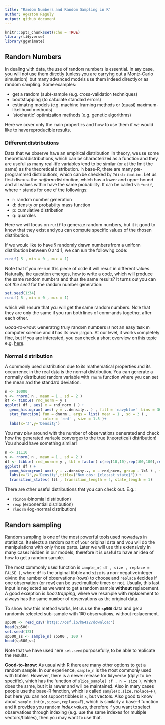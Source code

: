 ```yaml
---
title: "Random Numbers and Random Sampling in R"
author: Agoston Reguly
output: github_document
---
```


```r
knitr::opts_chunk$set(echo = TRUE)
library(tidyverse)
library(gganimate)
```

## Random Numbers

In dealing with data, the use of random numbers is essential. In any case, you will not use them directly (unless you are carrying out a Monte-Carlo simulation), but many advanced models use them indeed directly or as random sampling. Some examples:

-   get a random (sub)-sample (e.g. cross-validation techniques)
-   bootstrapping (to calculate standard errors)
-   estimating models (e.g. machine learning methods or (quasi) maximum-likelihood methods)
-   'stochastic' optimization methods (e.g. genetic algorithms)

Here we cover only the main properties and how to use them if we would like to have reproducible results.

### Different distributions

Data that we observe have an empirical distribution. In theory, we use some theoretical distributions, which can be characterized as a function and they are useful as many real-life variables tend to be similar (or at the limit the same) as the theoretical distribution. In base-R, there are many pre-programmed distributions, which can be checked by `?distribution`. Let us first discuss the *uniform* distribution, which has a lower and upper bound and all values within have the same probability. It can be called via `*unif`, where `*` stands for one of the followings:

-   r: random number generation
-   d: density or probability mass function
-   p: cumulative distribution
-   q: quantiles

Here we will focus on `runif` to generate random numbers, but it is good to know that they exist and you can compute specific values of the chosen distribution.

If we would like to have 5 randomly drawn numbers from a uniform distribution between 0 and 1, we can run the following code:

```r

runif( 5 , min = 0 , max = 1)

```

Note that if you re-run this piece of code it will result in different values. Naturally, the question emerges, how to write a code, which will produce the same random numbers and thus the same results? It turns out you can *set the seed* for the random number generation:

```r
set.seed(1234)
runif( 5 , min = 0 , max = 1)
```

which will ensure that you will get the same random numbers. Note that they are only the same if you run both lines of commands together, after each other.

*Good-to-know:* Generating truly random numbers is not an easy task in computer science and it has its own jargon. At our level, it works completely fine, but if you are interested, you can check a short overview on this topic e.g. [here](https://thecodeboss.dev/2017/05/why-random-numbers-are-impossible-in-software/).

### Normal distribution

A commonly used distribution due to its mathematical properties and its occurrence in the real data is the normal distribution. You can generate a normally distributed random variable with `rnorm` function where you can set the mean and the standard deviation.

```r

n <- 10000
y <- rnorm( n , mean = 1 , sd = 2 )
df <- tibble( rnd_norm = y )
ggplot( df , aes( x = rnd_norm ) ) +
  geom_histogram( aes( y = ..density.. ) , fill = 'navyblue', bins = 30 ) +
  stat_function( fun = dnorm , args = list( mean = 1 , sd = 2 ) ,
                 color = 'red' , size = 1.5 )+
  labs(x='X',y='Density')

```

You may play around with the number of observations generated and check how the generated variable converges to the true (theoretical) distribution! You should have something similar!

```r

n <- 11110
y <- rnorm( n , mean = 1 , sd = 2 )
df <- tibble( rnd_norm = y , lbl = factor( c(rep(10,10),rep(100,100),rep(1000,1000),rep(10000,10000) ) ) )
ggplot( df ) +
  geom_histogram( aes( y = ..density.., x = rnd_norm, group = lbl ) , fill = 'navyblue', bins = 30 ) +
  labs(x='X',y='Density',title=("Num obs: {closest_state}")) +
  transition_states( lbl , transition_length = 3, state_length = 1)


```


There are other useful distributions that you can check out. E.g.:

  - `rbinom` (binomial distribution)
  - `rexp` (exponential distribution)
  - `rlnorm` (log-normal distribution)



## Random sampling

Random sampling is one of the most powerful tools used nowadays in statistics. It selects a random part of your original data and you will do the manipulations with only those parts. Later we will use this extensively in many cases hidden in our models, therefore it is useful to have an idea of how to get a random sample.

The most commonly used function is `sample_n( df , size , replace = FALSE )`, where `df` is the original tibble and `size` is a non-negative integer giving the number of observations (rows) to choose and `replace` decides if one observation (or row) can be used multiple times or not. Usually, this last input is neglected as we want to get a random sample **without** replacement. A good exception is *bootstrapping*, where we resample with replacement to always has the same number of observations as the original data.

To show how this method works, let us use the **`sp500`** data and get a randomly selected sub-sample with 100 observations, without replacement.

```r

sp500 <- read_csv('https://osf.io/h64z2/download')
head(sp500)
set.seed(123)
sp500_ss <- sample_n( sp500 , 100 )
head(sp500_ss)

```

Note that we have used here `set.seed` purposefully, to be able to replicate the results.

**Good-to-know:** As usual with R there are many other options to get a random sample. In our experience, `sample_n` is the most commonly used with tibbles. However, there is a newer release for tidyverse (dplyr to be specific), which has the function of `slice_sample( df , n = size )`, which does the same, but it is newer and will be maintained. Also in many cases people use the base-R function, which is called `sample(x,size,replace=F)`, but here you can not support tibbles in `x`, but vectors. Also good to know about `sample.int(n,size=n,replace=F)`, which is similarly a base-R function and it provides you random *index values*, therefore if you want to select observations through indexing (e.g. use the same indexes for multiple vectors/tibbles), then you may want to use that. 


